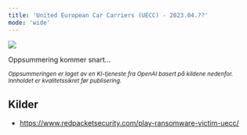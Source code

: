 ```yaml
---
title: 'United European Car Carriers (UECC) - 2023.04.??'
mode: 'wide'
---
```


<Frame>
<img src="/images/uecc.png" noZoom/>
</Frame>

Oppsummering kommer snart...

<sup><i>Oppsummeringen er laget av en KI-tjeneste fra OpenAI basert på kildene nedenfor. Innholdet er kvalitetssikret før publisering.</i></sup>

## Kilder
- https://www.redpacketsecurity.com/play-ransomware-victim-uecc/
